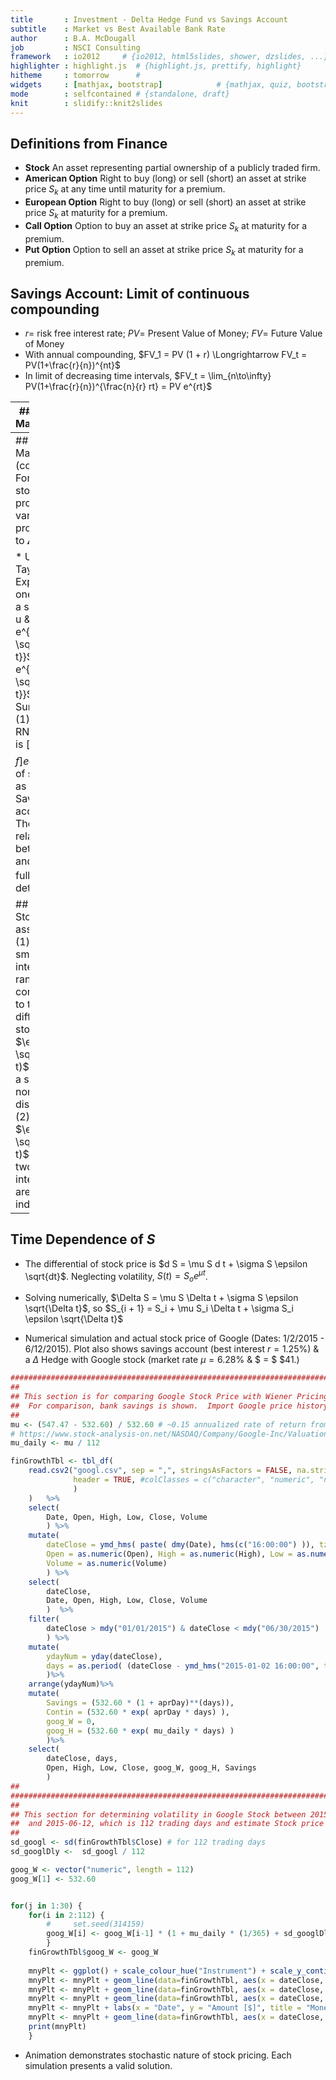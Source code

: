 ```yaml
---
title       : Investment - Delta Hedge Fund vs Savings Account
subtitle    : Market vs Best Available Bank Rate
author      : B.A. McDougall
job         : NSCI Consulting
framework   : io2012     # {io2012, html5slides, shower, dzslides, ...}
highlighter : highlight.js  # {highlight.js, prettify, highlight}
hitheme     : tomorrow      # 
widgets     : [mathjax, bootstrap]            # {mathjax, quiz, bootstrap}
mode        : selfcontained # {standalone, draft}
knit        : slidify::knit2slides
---
```


## Definitions from Finance
* **Stock** An asset representing partial ownership of a publicly traded firm.
* **American Option** Right to buy (long) or sell (short) an asset at strike price $S_k$ at any time until maturity for a premium.
* **European Option** Right to buy (long) or sell (short) an asset at strike price $S_k$ at maturity for a premium.
* **Call Option** Option to buy an asset at strike price $S_k$ at maturity for a premium.
* **Put Option** Option to sell an asset at strike price $S_k$ at maturity for a premium.

## Savings Account: Limit of continuous compounding
* $r =$ risk free interest rate; $PV =$ Present Value of Money; $FV =$ Future Value of Money
* With annual compounding, $FV_1 = PV (1 + r) \Longrightarrow FV_t = PV(1+\frac{r}{n})^{nt}$
* In limit of decreasing time intervals, $FV_t = \lim_{n\to\infty} PV(1+\frac{r}{n})^{\frac{n}{r} rt} = PV e^{rt}$

---
## Portfolio Management

### Generate Risk Neutral Valued (RNV) Portfolio using [Binary Tree Model](https://en.wikipedia.org/wiki/Binomial_options_pricing_model)
* Purchasing $\Delta$ shares of stock at price $S_o$, and short a call option on same stock with value $f$
* Value of RNV portfolio is same whether stock price goes up or down; therefore, $(\Delta S_o) u - f_u = (\Delta S_o) d - f_d$.  $u$ is multiplier for increase; $d$ is multiplier for decrease.

### $\Delta$ Hedge for RNV Portfolio
* From equality, $\Delta$ required for creating a RNV Portfolio is $\Delta = \frac{f_u - f_d}{S_o (u-d)}$
* PV of RNV is discounted FV $\Longrightarrow (\Delta S_o)  - f = e^{-r t} \left[ (\Delta S_o) u - f_u \right]$
* Solving for f estimates PV of call option $\Longrightarrow f = e^{-r t} \left[ p f_u + (1 - p) f_d \right]$
where
<div class="centered">
\begin{equation}
p = \frac{e^{r t} - d}{u - d}
\end{equation}
</div>

* **NOTE**:  f is discounted expectation value of option's FV against a binomial density (*coin flip*)

---
## Portfolio Management (continued)
* For stochastic processes, variance is proportional to $\Delta t$, so
<div class="centered">
\begin{equation}
\sigma^2 \Delta t = \langle S(t)^2 \rangle - \langle S(t) \rangle ^2
\end{equation}
</div>
<div class="centered">
\begin{equation}
\sigma^2 \Delta t = \left[ p u^2 + (1-p) d^2 \right] - \left[ \left( p u + (1-p) d \right)^2 \right]
\end{equation}
</div>
<div class="centered">
\begin{equation}
\sigma^2 \Delta t = (u + d) e^{\mu t} - du - e^{2 \mu t}
\end{equation}
</div>

* Using a Taylor Expansion, one validates a solution for u & d is $u = e^{\sigma \sqrt{\Delta t}}$ & $d = e^{- \sigma \sqrt{\Delta t}}$
* Summarizing:  (1) FV of RNV Portfolio is $\left[(\Delta S_o)  - f\right]e^{\mu t}$ which is of same form as FV of Savings account; (2) The relationship between $f$ and $S_o$ is fully determined.

## Pricing a Stock
* Two assumptions: (1) during a small time interval, a random contribution to the differential of stock price is $\epsilon \sqrt(\Delta t)$ where $\epsilon$ is a standard normal distribution; (2) Values of $\epsilon \sqrt(\Delta t)$ from any two time intervals $\Delta t$ are mutually independent.

---
## Time Dependence of $S$

* The differential of stock price is $d S = \mu S d t + \sigma S \epsilon \sqrt{dt}$. Neglecting volatility, $S(t) = S_o e^{\mu t}$.

* Solving numerically, $\Delta S = \mu S \Delta t + \sigma S \epsilon \sqrt{\Delta t}$, so $S_{i + 1} = S_i + \mu S_i \Delta t + \sigma S_i \epsilon \sqrt{\Delta t}$

* Numerical simulation and actual stock price of Google (Dates:  1/2/2015 - 6/12/2015).  Plot also shows savings account (best interest $r=1.25\%$) & a $\Delta$ Hedge with Google stock (market rate $\mu= 6.28 \%$ &
$ \sigma = $ \$41.)

```r
################################################################################
##
## This section is for comparing Google Stock Price with Wiener Pricing of Stock
##  For comparison, bank savings is shown.  Import Google price history. 
##
mu <- (547.47 - 532.60) / 532.60 # ~0.15 annualized rate of return from
# https://www.stock-analysis-on.net/NASDAQ/Company/Google-Inc/Valuation/Ratios
mu_daily <- mu / 112

finGrowthTbl <- tbl_df(
    read.csv2("googl.csv", sep = ",", stringsAsFactors = FALSE, na.strings = "NA",
              header = TRUE, #colClasses = c("character", "numeric", "numeric", "numeric", "numeric", "numeric")
              )
    )   %>%
    select(
        Date, Open, High, Low, Close, Volume
        ) %>%
    mutate(
        dateClose = ymd_hms( paste( dmy(Date), hms(c("16:00:00") )), tz = "America/New_York"),
        Open = as.numeric(Open), High = as.numeric(High), Low = as.numeric(Low), Close = as.numeric(Close),
        Volume = as.numeric(Volume)
        ) %>%
    select(
        dateClose,
        Date, Open, High, Low, Close, Volume      
        )  %>%
    filter(
        dateClose > mdy("01/01/2015") & dateClose < mdy("06/30/2015")
        ) %>%
    mutate(
        ydayNum = yday(dateClose),
        days = as.period( (dateClose - ymd_hms("2015-01-02 16:00:00", tz = "America/New_York") ) ) %/% days(1)        
        )%>%
    arrange(ydayNum)%>%
    mutate(
        Savings = (532.60 * (1 + aprDay)**(days)),
        Contin = (532.60 * exp( aprDay * days) ),
        goog_W = 0,
        goog_H = (532.60 * exp( mu_daily * days) )
        )%>%
    select(
        dateClose, days,
        Open, High, Low, Close, goog_W, goog_H, Savings
        )
##
################################################################################
##
## This section for determining volatility in Google Stock between 2015-01-02
##  and 2015-06-12, which is 112 trading days and estimate Stock price with Wiener model
##
sd_googl <- sd(finGrowthTbl$Close) # for 112 trading days
sd_googlDly <-  sd_googl / 112

goog_W <- vector("numeric", length = 112)
goog_W[1] <- 532.60


for(j in 1:30) {
    for(i in 2:112) {
        #     set.seed(314159)
        goog_W[i] <- goog_W[i-1] * (1 + mu_daily * (1/365) + sd_googlDly * rnorm(1) * sqrt(1/365)) 
        }
    finGrowthTbl$goog_W <- goog_W
    
    mnyPlt <- ggplot() + scale_colour_hue("Instrument") + scale_y_continuous(limits = c(450, 650))
    mnyPlt <- mnyPlt + geom_line(data=finGrowthTbl, aes(x = dateClose, y = Close, color="GOOGL"))
    mnyPlt <- mnyPlt + geom_line(data=finGrowthTbl, aes(x = dateClose, y = goog_H, color = "goog_H"))
    mnyPlt <- mnyPlt + geom_line(data=finGrowthTbl, aes(x = dateClose, y = Savings, color = "Savings"))
    mnyPlt <- mnyPlt + labs(x = "Date", y = "Amount [$]", title = "Money:  Time Value")
    mnyPlt <- mnyPlt + geom_line(data=finGrowthTbl, aes(x = dateClose, y = goog_W, color="goog_W"))
    print(mnyPlt)
    }
```
* Animation demonstrates stochastic nature of stock pricing.  Each simulation presents a valid solution.
